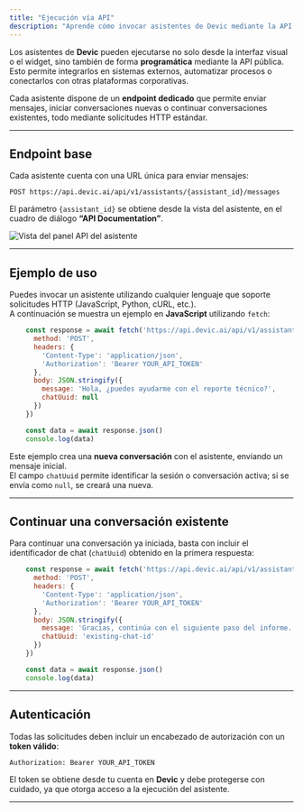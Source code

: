 ```yaml
---
title: "Ejecución vía API"
description: "Aprende cómo invocar asistentes de Devic mediante la API para integrarlos con tus aplicaciones o flujos personalizados."
---
```


Los asistentes de **Devic** pueden ejecutarse no solo desde la interfaz visual o el widget, sino también de forma **programática** mediante la API pública.  
Esto permite integrarlos en sistemas externos, automatizar procesos o conectarlos con otras plataformas corporativas.

Cada asistente dispone de un **endpoint dedicado** que permite enviar mensajes, iniciar conversaciones nuevas o continuar conversaciones existentes, todo mediante solicitudes HTTP estándar.

---

## Endpoint base

Cada asistente cuenta con una URL única para enviar mensajes:

`POST https://api.devic.ai/api/v1/assistants/{assistant_id}/messages`

El parámetro `{assistant_id}` se obtiene desde la vista del asistente, en el cuadro de diálogo **“API Documentation”**.

![Vista del panel API del asistente](fa7d3f7e-ede5-472c-a8b4-b30767ec8318.png)

---

## Ejemplo de uso

Puedes invocar un asistente utilizando cualquier lenguaje que soporte solicitudes HTTP (JavaScript, Python, cURL, etc.).  
A continuación se muestra un ejemplo en **JavaScript** utilizando `fetch`:

```js
    const response = await fetch('https://api.devic.ai/api/v1/assistants/{assistant_id}/messages', {
      method: 'POST',
      headers: {
        'Content-Type': 'application/json',
        'Authorization': 'Bearer YOUR_API_TOKEN'
      },
      body: JSON.stringify({
        message: 'Hola, ¿puedes ayudarme con el reporte técnico?',
        chatUuid: null
      })
    })

    const data = await response.json()
    console.log(data)
```

Este ejemplo crea una **nueva conversación** con el asistente, enviando un mensaje inicial.  
El campo `chatUuid` permite identificar la sesión o conversación activa; si se envía como `null`, se creará una nueva.

---

## Continuar una conversación existente

Para continuar una conversación ya iniciada, basta con incluir el identificador de chat (`chatUuid`) obtenido en la primera respuesta:

```js
    const response = await fetch('https://api.devic.ai/api/v1/assistants/{assistant_id}/messages', {
      method: 'POST',
      headers: {
        'Content-Type': 'application/json',
        'Authorization': 'Bearer YOUR_API_TOKEN'
      },
      body: JSON.stringify({
        message: 'Gracias, continúa con el siguiente paso del informe.',
        chatUuid: 'existing-chat-id'
      })
    })

    const data = await response.json()
    console.log(data)
```

---

## Autenticación

Todas las solicitudes deben incluir un encabezado de autorización con un **token válido**:

    Authorization: Bearer YOUR_API_TOKEN

El token se obtiene desde tu cuenta en **Devic** y debe protegerse con cuidado, ya que otorga acceso a la ejecución del asistente.

---

